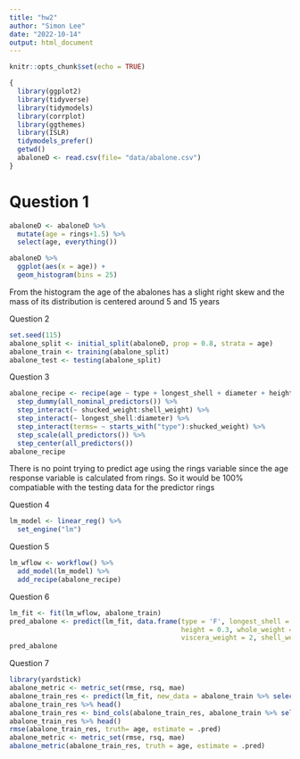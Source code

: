```yaml
---
title: "hw2"
author: "Simon Lee"
date: "2022-10-14"
output: html_document
---
```


```r
knitr::opts_chunk$set(echo = TRUE)
```

```r
{
  library(ggplot2)
  library(tidyverse)
  library(tidymodels)
  library(corrplot)
  library(ggthemes)
  library(ISLR)
  tidymodels_prefer()
  getwd()
  abaloneD <- read.csv(file= "data/abalone.csv")
}
```
# Question 1
```r
abaloneD <- abaloneD %>% 
  mutate(age = rings+1.5) %>% 
  select(age, everything())

abaloneD %>% 
  ggplot(aes(x = age)) +
  geom_histogram(bins = 25)
```

From the histogram the age of the abalones has a slight right skew and the mass
of its distribution is centered around 5 and 15 years

Question 2
```r
set.seed(115)
abalone_split <- initial_split(abaloneD, prop = 0.8, strata = age)
abalone_train <- training(abalone_split)
abalone_test <- testing(abalone_split)
```

Question 3
```r
abalone_recipe <- recipe(age ~ type + longest_shell + diameter + height + whole_weight + shucked_weight + viscera_weight + shell_weight, data = abalone_train) %>% 
  step_dummy(all_nominal_predictors()) %>%
  step_interact(~ shucked_weight:shell_weight) %>% 
  step_interact(~ longest_shell:diameter) %>% 
  step_interact(terms= ~ starts_with("type"):shucked_weight) %>% 
  step_scale(all_predictors()) %>% 
  step_center(all_predictors())
abalone_recipe
```

There is no point trying to predict age using the rings variable since the age response variable
is calculated from rings. So it would be 100% compatiable with the testing data for the predictor rings

Question 4
```r
lm_model <- linear_reg() %>% 
  set_engine("lm")
```

Question 5
```r
lm_wflow <- workflow() %>% 
  add_model(lm_model) %>% 
  add_recipe(abalone_recipe)
```

Question 6
```r
lm_fit <- fit(lm_wflow, abalone_train)
pred_abalone <- predict(lm_fit, data.frame(type = 'F', longest_shell = 0.5, diameter = 0.1,
                                           height = 0.3, whole_weight = 4, shucked_weight = 1,
                                           viscera_weight = 2, shell_weight = 1))
pred_abalone
```

Question 7
```r
library(yardstick)
abalone_metric <- metric_set(rmse, rsq, mae)
abalone_train_res <- predict(lm_fit, new_data = abalone_train %>% select(-age, -rings))
abalone_train_res %>% head()
abalone_train_res <- bind_cols(abalone_train_res, abalone_train %>% select(age))
abalone_train_res %>% head()
rmse(abalone_train_res, truth= age, estimate = .pred)
abalone_metric <- metric_set(rmse, rsq, mae)
abalone_metric(abalone_train_res, truth = age, estimate = .pred)
```

